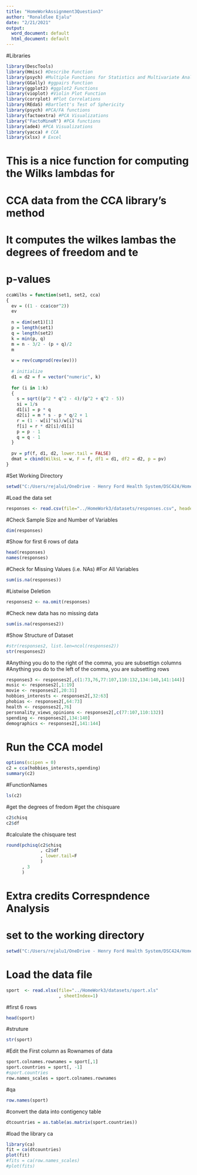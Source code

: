---
title: "HomeWorkAssignment3Question3"
author: "Ronaldlee Ejalu"
date: "2/21/2021"
output:
  word_document: default
  html_document: default
---

#Libraries
```{r}
library(DescTools)
library(Hmisc) #Describe Function
library(psych) #Multiple Functions for Statistics and Multivariate Analysis
library(GGally) #ggpairs Function
library(ggplot2) #ggplot2 Functions
library(vioplot) #Violin Plot Function
library(corrplot) #Plot Correlations
library(REdaS) #Bartlett's Test of Sphericity
library(psych) #PCA/FA functions
library(factoextra) #PCA Visualizations
library("FactoMineR") #PCA functions
library(ade4) #PCA Visualizations
library(yacca) # CCA
library(xlsx) # Excel
```


###################################################################
# This is a nice function for computing the Wilks lambdas for 
# CCA data from the CCA library's method
# It computes the wilkes lambas the degrees of freedom and te 
# p-values
###################################################################
```{r}
ccaWilks = function(set1, set2, cca)
{
  ev = ((1 - cca$cor^2))
  ev
  
  n = dim(set1)[1]
  p = length(set1)
  q = length(set2)
  k = min(p, q)
  m = n - 3/2 - (p + q)/2
  m
  
  w = rev(cumprod(rev(ev)))
  
  # initialize
  d1 = d2 = f = vector("numeric", k)
  
  for (i in 1:k) 
  {
    s = sqrt((p^2 * q^2 - 4)/(p^2 + q^2 - 5))
    si = 1/s
    d1[i] = p * q
    d2[i] = m * s - p * q/2 + 1
    r = (1 - w[i]^si)/w[i]^si
    f[i] = r * d2[i]/d1[i]
    p = p - 1
    q = q - 1
  }
  
  pv = pf(f, d1, d2, lower.tail = FALSE)
  dmat = cbind(WilksL = w, F = f, df1 = d1, df2 = d2, p = pv)
}
```

#Set Working Directory
```{r}
setwd("C:/Users/rejalu1/OneDrive - Henry Ford Health System/DSC424/HomeWork3")
```

#Load the data set
```{r}
responses <- read.csv(file="../HomeWork3/datasets/responses.csv", header=TRUE, sep=",")
```

#Check Sample Size and Number of Variables
```{r}
dim(responses)
```

#Show for first 6 rows of data
```{r}
head(responses)
names(responses)
```

#Check for Missing Values (i.e. NAs)
#For All Variables
```{r}
sum(is.na(responses))
```

#Listwise Deletion
```{r}
responses2 <- na.omit(responses)
```
#Check new data has no missing data
```{r}
sum(is.na(responses2))
```

#Show Structure of Dataset
```{r}
#str(responses2, list.len=ncol(responses2))
str(responses2)
```

#Anything you do to the right of the comma, you are subsettign columns
#Anything you do to the left of the comma, you are subsetting rows
```{r}
responses3 <- responses2[,c(1:73,76,77:107,110:132,134:140,141:144)]
music <- responses2[,1:19]
movie <- responses2[,20:31]
hobbies_interests <- responses2[,32:63]
phobias <- responses2[,64:73]
health <- responses2[,76]
personality_views_opinions <- responses2[,c(77:107,110:132)]
spending <- responses2[,134:140]
demographics <- responses2[,141:144]
```

# Run the CCA model
```{r}
options(scipen = 0)
c2 = cca(hobbies_interests,spending)
summary(c2)
```

#FunctionNames
```{r}
ls(c2)
```

#get the degrees of fredom
#get the chisquare
```{r}
c2$chisq
c2$df
```

#calculate the chisquare test
```{r}
round(pchisq(c2$chisq
             , c2$df
             , lower.tail=F
             )
      , 3
      )
```

# Extra credits Correspndence Analysis

# set to the working directory
```{r}
setwd("C:/Users/rejalu1/OneDrive - Henry Ford Health System/DSC424/HomeWork3")
```


# Load the data file
```{r}
sport  <- read.xlsx(file="../HomeWork3/datasets/sport.xls"
                    , sheetIndex=1)
```

#first 6 rows
```{r}
head(sport)
```

#struture
```{r}
str(sport)
```

#Edit the First column as Rownames of data
```{r}
sport.colnames.rownames = sport[,1]
sport.countries = sport[, -1]
#sport.countries
row.names_scales = sport.colnames.rownames
```

#qa
```{r}
row.names(sport)
```

#convert the data into contigency table
```{r}
dtcountries = as.table(as.matrix(sport.countries))
```

#load the library ca
```{r}
library(ca)
fit = ca(dtcountries)
plot(fit)
#fits = ca(row.names_scales)
#plot(fits)
```

#
